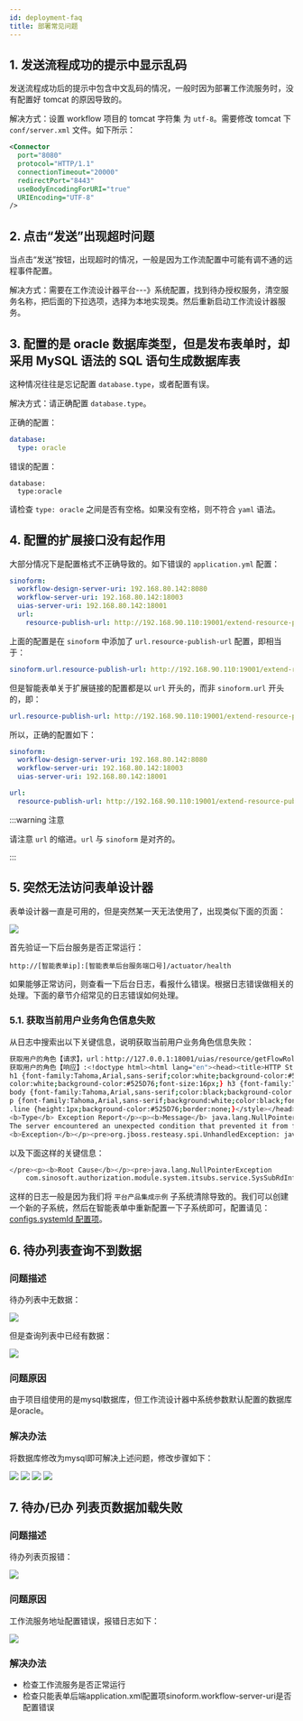 ```yaml
---
id: deployment-faq
title: 部署常见问题
---
```


## 1. 发送流程成功的提示中显示乱码

发送流程成功后的提示中包含中文乱码的情况，一般时因为部署工作流服务时，没有配置好 tomcat 的原因导致的。

解决方式：设置 workflow 项目的 tomcat 字符集 为 `utf-8`。需要修改 tomcat 下 `conf/server.xml` 文件。如下所示：

```xml title="conf/server.xml" {7}
<Connector
  port="8080"
  protocol="HTTP/1.1"
  connectionTimeout="20000"
  redirectPort="8443"
  useBodyEncodingForURI="true"
  URIEncoding="UTF-8"
/>
```

## 2. 点击“发送”出现超时问题

当点击“发送”按钮，出现超时的情况，一般是因为工作流配置中可能有调不通的远程事件配置。

解决方式：需要在工作流设计器平台---》系统配置，找到待办授权服务，清空服务名称，把后面的下拉选项，选择为本地实现类。然后重新启动工作流设计器服务。

## 3. 配置的是 oracle 数据库类型，但是发布表单时，却采用 MySQL 语法的 SQL 语句生成数据库表

这种情况往往是忘记配置 `database.type`，或者配置有误。

解决方式：请正确配置 `database.type`。

正确的配置：

```yaml title="config/application.yml" {2}
database:
  type: oracle
```

错误的配置：

```text title="config/application.yml" {2}
database:
  type:oracle
```

请检查 `type: oracle` 之间是否有空格。如果没有空格，则不符合 `yaml` 语法。

## 4. 配置的扩展接口没有起作用

大部分情况下是配置格式不正确导致的。如下错误的 `application.yml` 配置：

```yaml title="application-dev.yaml" {5}
sinoform:
  workflow-design-server-uri: 192.168.80.142:8080
  workflow-server-uri: 192.168.80.142:18003
  uias-server-uri: 192.168.80.142:18001
  url:
    resource-publish-url: http://192.168.90.110:19001/extend-resource-publish
```

上面的配置是在 `sinoform` 中添加了 `url.resource-publish-url` 配置，即相当于：

```yaml
sinoform.url.resource-publish-url: http://192.168.90.110:19001/extend-resource-publish
```

但是智能表单关于扩展链接的配置都是以 `url` 开头的，而非 `sinoform.url` 开头的，即：

```yaml
url.resource-publish-url: http://192.168.90.110:19001/extend-resource-publish
```

所以，正确的配置如下：

```yaml title="application-dev.yaml" {6}
sinoform:
  workflow-design-server-uri: 192.168.80.142:8080
  workflow-server-uri: 192.168.80.142:18003
  uias-server-uri: 192.168.80.142:18001

url:
  resource-publish-url: http://192.168.90.110:19001/extend-resource-publish
```

:::warning 注意

请注意 `url` 的缩进。`url` 与 `sinoform` 是对齐的。

:::

## 5. 突然无法访问表单设计器

表单设计器一直是可用的，但是突然某一天无法使用了，出现类似下面的页面：

![](./assets/development-faq/error-page.png)

首先验证一下后台服务是否正常运行：

```http
http://[智能表单ip]:[智能表单后台服务端口号]/actuator/health
```

如果能够正常访问，则查看一下后台日志，看报什么错误。根据日志错误做相关的处理。下面的章节介绍常见的日志错误如何处理。

### 5.1. 获取当前用户业务角色信息失败

从日志中搜索出以下关键信息，说明获取当前用户业务角色信息失败：

```bash
获取用户的角色【请求】，url：http://127.0.0.1:18001/uias/resource/getFlowRolesById , 参数uid:1,subId:67250
获取用户的角色【响应】:<!doctype html><html lang="en"><head><title>HTTP Status 500 Internal Server Error</title><style type="text/css">
h1 {font-family:Tahoma,Arial,sans-serif;color:white;background-color:#525D76;font-size:22px;} h2 {font-family:Tahoma,Arial,sans-serif;
color:white;background-color:#525D76;font-size:16px;} h3 {font-family:Tahoma,Arial,sans-serif;color:white;background-color:#525D76;font-size:14px;}
body {font-family:Tahoma,Arial,sans-serif;color:black;background-color:white;} b {font-family:Tahoma,Arial,sans-serif;color:white;background-color:#525D76;}
p {font-family:Tahoma,Arial,sans-serif;background:white;color:black;font-size:12px;} a {color:black;} a.name {color:black;}
.line {height:1px;background-color:#525D76;border:none;}</style></head><body><h1>HTTP Status 500 Internal Server Error</h1><hr class="line" /><p>
<b>Type</b> Exception Report</p><p><b>Message</b> java.lang.NullPointerException</p><p><b>Description</b>
The server encountered an unexpected condition that prevented it from fulfilling the request.</p><p>
<b>Exception</b></p><pre>org.jboss.resteasy.spi.UnhandledException: java.lang.NullPointerException
```

以及下面这样的关键信息：

```bash {2}
</pre><p><b>Root Cause</b></p><pre>java.lang.NullPointerException
	com.sinosoft.authorization.module.system.itsubs.service.SysSubRdInfoServiceImpl.getShareRoleSubBySubId(SysSubRdInfoServiceImpl.java:272)
```

这样的日志一般是因为我们将 `平台产品集成示例` 子系统清除导致的。我们可以创建一个新的子系统，然后在智能表单中重新配置一下子系统即可，配置请见：[configs.systemId 配置项](config-resource-publish.md#configssystemid-配置项)。

## 6. 待办列表查询不到数据
### 问题描述
待办列表中无数据：

![](./assets/development-faq/daiban-nodata-1.png)

但是查询列表中已经有数据：

![](./assets/development-faq/daiban-nodata-2.png)

### 问题原因

由于项目组使用的是mysql数据库，但工作流设计器中系统参数默认配置的数据库是oracle。

### 解决办法

将数据库修改为mysql即可解决上述问题，修改步骤如下：

![](./assets/development-faq/daiban-nodata-3.png)
![](./assets/development-faq/daiban-nodata-4.png)
![](./assets/development-faq/daiban-nodata-5.png)
![](./assets/development-faq/daiban-nodata-6.png)


## 7. 待办/已办 列表页数据加载失败
### 问题描述
待办列表页报错：

![](./assets/development-faq/daiban-getDataError-1.png)

### 问题原因
工作流服务地址配置错误，报错日志如下：

![](./assets/development-faq/daiban-getDataError-2.png)

### 解决办法

- 检查工作流服务是否正常运行
- 检查只能表单后端application.xml配置项sinoform.workflow-server-uri是否配置错误